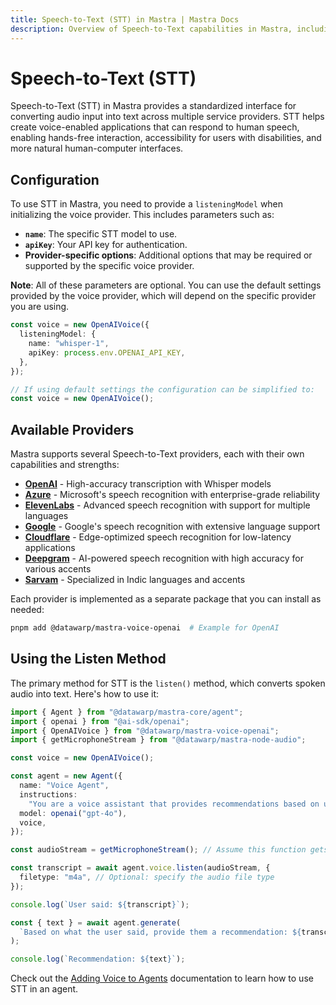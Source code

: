 ```yaml
---
title: Speech-to-Text (STT) in Mastra | Mastra Docs
description: Overview of Speech-to-Text capabilities in Mastra, including configuration, usage, and integration with voice providers.
---
```


# Speech-to-Text (STT)

Speech-to-Text (STT) in Mastra provides a standardized interface for converting audio input into text across multiple service providers.
STT helps create voice-enabled applications that can respond to human speech, enabling hands-free interaction, accessibility for users with disabilities, and more natural human-computer interfaces.

## Configuration

To use STT in Mastra, you need to provide a `listeningModel` when initializing the voice provider. This includes parameters such as:

- **`name`**: The specific STT model to use.
- **`apiKey`**: Your API key for authentication.
- **Provider-specific options**: Additional options that may be required or supported by the specific voice provider.

**Note**: All of these parameters are optional. You can use the default settings provided by the voice provider, which will depend on the specific provider you are using.

```typescript
const voice = new OpenAIVoice({
  listeningModel: {
    name: "whisper-1",
    apiKey: process.env.OPENAI_API_KEY,
  },
});

// If using default settings the configuration can be simplified to:
const voice = new OpenAIVoice();
```

## Available Providers

Mastra supports several Speech-to-Text providers, each with their own capabilities and strengths:

- [**OpenAI**](/reference/voice/openai/) - High-accuracy transcription with Whisper models
- [**Azure**](/reference/voice/azure/) - Microsoft's speech recognition with enterprise-grade reliability
- [**ElevenLabs**](/reference/voice/elevenlabs/) - Advanced speech recognition with support for multiple languages
- [**Google**](/reference/voice/google/) - Google's speech recognition with extensive language support
- [**Cloudflare**](/reference/voice/cloudflare/) - Edge-optimized speech recognition for low-latency applications
- [**Deepgram**](/reference/voice/deepgram/) - AI-powered speech recognition with high accuracy for various accents
- [**Sarvam**](/reference/voice/sarvam/) - Specialized in Indic languages and accents

Each provider is implemented as a separate package that you can install as needed:

```bash
pnpm add @datawarp/mastra-voice-openai  # Example for OpenAI
```

## Using the Listen Method

The primary method for STT is the `listen()` method, which converts spoken audio into text. Here's how to use it:

```typescript
import { Agent } from "@datawarp/mastra-core/agent";
import { openai } from "@ai-sdk/openai";
import { OpenAIVoice } from "@datawarp/mastra-voice-openai";
import { getMicrophoneStream } from "@datawarp/mastra-node-audio";

const voice = new OpenAIVoice();

const agent = new Agent({
  name: "Voice Agent",
  instructions:
    "You are a voice assistant that provides recommendations based on user input.",
  model: openai("gpt-4o"),
  voice,
});

const audioStream = getMicrophoneStream(); // Assume this function gets audio input

const transcript = await agent.voice.listen(audioStream, {
  filetype: "m4a", // Optional: specify the audio file type
});

console.log(`User said: ${transcript}`);

const { text } = await agent.generate(
  `Based on what the user said, provide them a recommendation: ${transcript}`,
);

console.log(`Recommendation: ${text}`);
```

Check out the [Adding Voice to Agents](../agents/adding-voice.mdx) documentation to learn how to use STT in an agent.
